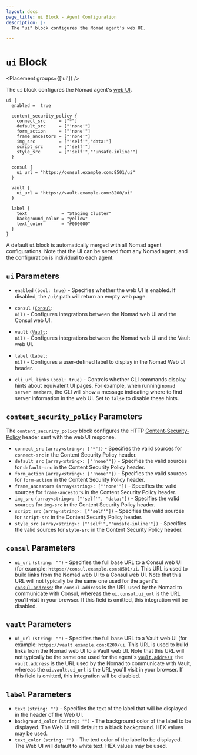 ```yaml
---
layout: docs
page_title: ui Block - Agent Configuration
description: |-
  The "ui" block configures the Nomad agent's web UI.

---
```


# `ui` Block

<Placement groups={['ui']} />

The `ui` block configures the Nomad agent's [web UI].

```hcl
ui {
  enabled =  true

  content_security_policy {
    connect_src     = ["*"]
    default_src     = ["'none'"]
    form_action     = ["'none'"]
    frame_ancestors = ["'none'"]
    img_src         = ["'self'","data:"]
    script_src      = ["'self'"]
    style_src       = ["'self'","'unsafe-inline'"]
  }

  consul {
    ui_url = "https://consul.example.com:8501/ui"
  }

  vault {
    ui_url = "https://vault.example.com:8200/ui"
  }

  label {
    text             = "Staging Cluster"
    background_color = "yellow"
    text_color       = "#000000"
  }
}
```

A default `ui` block is automatically merged with all Nomad agent
configurations. Note that the UI can be served from any Nomad agent,
and the configuration is individual to each agent.
## `ui` Parameters
- `enabled` `(bool: true)` - Specifies whether the web UI is
  enabled. If disabled, the `/ui/` path will return an empty web page.

- `consul` <code>([Consul]: nil)</code> - Configures integrations
  between the Nomad web UI and the Consul web UI.

- `vault` <code>([Vault]: nil)</code> - Configures integrations
  between the Nomad web UI and the Vault web UI.

- `label` <code>([Label]: nil)</code> - Configures a user-defined
  label to display in the Nomad Web UI header.

- `cli_url_links` `(bool: true)` - Controls whether CLI commands display hints
  about equivalent UI pages. For example, when running `nomad server members`,
  the CLI will show a message indicating where to find server information in
  the web UI. Set to `false` to disable these hints.

## `content_security_policy` Parameters

The `content_security_policy` block configures the HTTP
[Content-Security-Policy](https://developer.mozilla.org/en-US/docs/Web/HTTP/CSP)
header sent with the web UI response.

- `connect_src` `(array<string>: ["*"])` - Specifies the valid sources for
  `connect-src` in the Content Security Policy header.
- `default_src` `(array<string>: ["'none'"])` - Specifies the valid sources for
  `default-src` in the Content Security Policy header.
- `form_action` `(array<string>: ["'none'"])` - Specifies the valid sources for
  `form-action` in the Content Security Policy header.
- `frame_ancestors` `(array<string>: ["'none'"])` - Specifies the valid sources
  for `frame-ancestors` in the Content Security Policy header.
- `img_src` `(array<string>: ["'self'", "data:"])` - Specifies the valid sources
  for `img-src` in the Content Security Policy header.
- `script_src` `(array<string>: ["'self'"])` - Specifies the valid sources for
  `script-src` in the Content Security Policy header.
- `style_src` `(array<string>: ["'self'","'unsafe-inline'"])` - Specifies the
  valid sources for `style-src` in the Content Security Policy header.

## `consul` Parameters

- `ui_url` `(string: "")` - Specifies the full base URL to a Consul
  web UI (for example: `https://consul.example.com:8501/ui`. This URL
  is used to build links from the Nomad web UI to a Consul web
  UI. Note that this URL will not typically be the same one used for
  the agent's [`consul.address`]; the `consul.address` is the URL used
  by the Nomad to communicate with Consul, whereas the
  `ui.consul.ui_url` is the URL you'll visit in your browser. If
  this field is omitted, this integration will be disabled.

## `vault` Parameters

- `ui_url` `(string: "")` - Specifies the full base URL to a Vault
  web UI (for example: `https://vault.example.com:8200/ui`. This URL
  is used to build links from the Nomad web UI to a Vault web
  UI. Note that this URL will not typically be the same one used for
  the agent's [`vault.address`]; the `vault.address` is the URL used
  by the Nomad to communicate with Vault, whereas the
  `ui.vault.ui_url` is the URL you'll visit in your browser. If
  this field is omitted, this integration will be disabled.

## `label` Parameters

- `text` `(string: "")` - Specifies the text of the label that will be
  displayed in the header of the Web UI.
- `background_color` `(string: "")` - The background color of the label to
  be displayed. The Web UI will default to a black background. HEX values
  may be used.
- `text_color` `(string: "")` - The text color of the label to be displayed.
  The Web UI will default to white text. HEX values may be used.



[web UI]: /nomad/tutorials/web-ui
[Consul]: /nomad/docs/configuration/ui#consul-parameters
[Vault]: /nomad/docs/configuration/ui#vault-parameters
[Label]: /nomad/docs/configuration/ui#label-parameters
[`consul.address`]: /nomad/docs/configuration/consul#address
[`vault.address`]: /nomad/docs/configuration/vault#address
